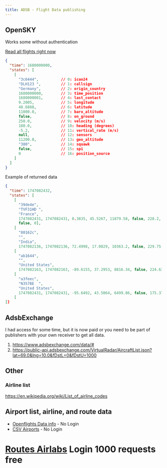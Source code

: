 ```yaml
---
title: ADSB - Flight Data publishing
---
```


## OpenSKY
Works some without authentication


[Read all flights right now](https://opensky-network.org/api/states/all)


```json
{
  "time": 1680000000,
  "states": [
    [
      "3c6444",          // 0: icao24
      "DLH123 ",         // 1: callsign
      "Germany",         // 2: origin_country
      1680000000,        // 3: time_position
      1680000001,        // 4: last_contact
      9.2005,            // 5: longitude
      48.6888,           // 6: latitude
      11000.0,           // 7: baro_altitude
      false,             // 8: on_ground
      250.0,             // 9: velocity (m/s)
      180.0,             // 10: heading (degrees)
      -5.2,              // 11: vertical_rate (m/s)
      null,              // 12: sensors
      11200.0,           // 13: geo_altitude
      "380",             // 14: squawk
      false,             // 15: spi
      0                  // 16: position_source
    ]
  ]
}
```

Example of returned data
```json
{
  "time": 1747082432,
  "states": [
    [
      "39de4e",
      "TVF31HD ",
      "France",
      1747082431, 1747082431, 0.3835, 45.5267, 11879.58, false, 228.2, 208.99, 0.65, null, 11902.44, "7654",
      false, 0],
    [
      "80162c",
      "",
      "India",
      1747082136, 1747082136, 72.4998, 17.0829, 10363.2, false, 229.75, 309.82, 0, null, 10972.8, null, false, 0],
    [
      "ab1644",
      "",
      "United States",
      1747082163, 1747082163, -89.6155, 37.2953, 8816.34, false, 224.63, 353.69, -14.31, null, 9144, null, false, 0],
    [
      "a3feec",
      "N357BE  ",
      "United States",
      1747082431, 1747082431, -95.6492, 43.5064, 6499.86, false, 175.37, 325.52, 11.38, null, 6697.98, null, false, 0],
    [
]}
```

## AdsbExchange

I had access for some time, but it is now paid or you need to be part of publishers with your own receiver to get all data.

1. <https://www.adsbexchange.com/data/#>
1. <https://public-api.adsbexchange.com/VirtualRadar/AircraftList.json?lat=69.0&lng=10.0&fDstL=0&fDstU=1000>


## Other
### Airline list
<https://en.wikipedia.org/wiki/List_of_airline_codes>


## Airport list, airline, and route data
* [Openflights Data info](https://openflights.org/data.php) - No Login
* [CSV Airports](https://raw.githubusercontent.com/jpatokal/openflights/master/data/airports.dat) - No Login

# [Routes Airlabs](https://www.airlabs.co/docs/routes) Login 1000 requests free

